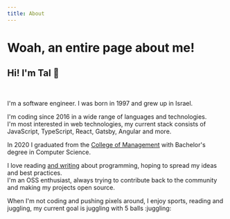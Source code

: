 ```yaml
---
title: About
---
```


# Woah, an entire page about me!

## Hi! I'm Tal :wave:

<br />

I'm a software engineer. I was born in 1997 and grew up in Israel.

I'm coding since 2016 in a wide range of languages and technologies. <br />
I'm most interested in web technologies, my current stack consists of JavaScript, TypeScript, React, Gatsby, Angular and more.

In 2020 I graduated from the [College of Management](https://english.colman.ac.il/) with Bachelor's degree in Computer Science.

I love reading [and writing](/blog) about programming, hoping to spread my ideas and best practices. <br />
I'm an OSS enthusiast, always trying to contribute back to the community and making my projects open source.

When I'm not coding and pushing pixels around, I enjoy sports, reading and juggling, my current goal is juggling with 5 balls :juggling:

